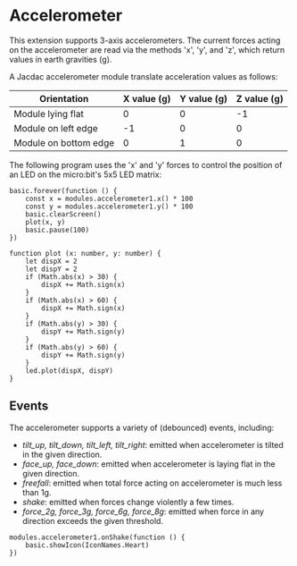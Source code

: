 # Accelerometer

This extension supports 3-axis accelerometers. 
The current forces acting on the accelerometer are 
read via the methods 'x', 'y', and 'z', which return
values in earth gravities (g).

A Jacdac accelerometer module translate acceleration values as follows:

| Orientation           	| X value (g) 	| Y value (g) 	| Z value (g) 	|
|-----------------------	|-------------	|-------------	|-------------	|
| Module lying flat     	| 0           	| 0           	| -1          	|
| Module on left edge   	| -1          	| 0           	| 0           	|
| Module on bottom edge 	| 0           	| 1           	| 0           	|

The following program uses the 'x' and 'y' forces to control the position
of an LED on the micro:bit's 5x5 LED matrix:

```blocks
basic.forever(function () {
    const x = modules.accelerometer1.x() * 100
    const y = modules.accelerometer1.y() * 100
    basic.clearScreen()
    plot(x, y)
    basic.pause(100)
})

function plot (x: number, y: number) {
    let dispX = 2
    let dispY = 2
    if (Math.abs(x) > 30) {
        dispX += Math.sign(x)
    }
    if (Math.abs(x) > 60) {
        dispX += Math.sign(x)
    }
    if (Math.abs(y) > 30) {
        dispY += Math.sign(y)
    }
    if (Math.abs(y) > 60) {
        dispY += Math.sign(y)
    }
    led.plot(dispX, dispY)
}
```

## Events

The accelerometer supports a variety of (debounced) events, including:
- *tilt_up, tilt_down, tilt_left, tilt_right*:  emitted when accelerometer is tilted in the given direction.
- *face_up, face_down*: emitted when accelerometer is laying flat in the given direction.
- *freefall*: emitted when total force acting on accelerometer is much less than 1g.
- *shake*: emitted when forces change violently a few times.
- *force_2g, force_3g, force_6g, force_8g*: emitted when force in any direction exceeds the given threshold.

```blocks
modules.accelerometer1.onShake(function () {
    basic.showIcon(IconNames.Heart)
})
```



